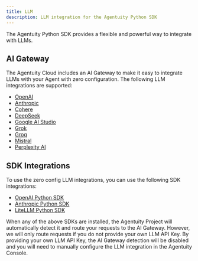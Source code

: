 ```yaml
---
title: LLM
description: LLM integration for the Agentuity Python SDK
---
```


The Agentuity Python SDK provides a flexible and powerful way to integrate with LLMs.

## AI Gateway

The Agentuity Cloud includes an AI Gateway to make it easy to integrate LLMs with your Agent with zero configuration. The following LLM integrations are supported:

- [OpenAI](https://openai.com/)
- [Anthropic](https://www.anthropic.com/)
- [Cohere](https://cohere.com/)
- [DeepSeek](https://www.deepseek.com/)
- [Google AI Studio](https://ai.google.dev/)
- [Grok](https://grok.x.ai/)
- [Groq](https://groq.com/)
- [Mistral](https://mistral.ai/)
- [Perplexity AI](https://www.perplexity.ai/)

## SDK Integrations

To use the zero config LLM integrations, you can use the following SDK integrations:

- [OpenAI Python SDK](https://github.com/openai/openai-python)
- [Anthropic Python SDK](https://github.com/anthropics/anthropic-sdk-python)
- [LiteLLM Python SDK](https://github.com/BerriAI/litellm)

When any of the above SDKs are installed, the Agentuity Project will automatically detect it and route your requests to the AI Gateway.  However, we will only route requests if you do not provide your own LLM API Key.  By providing your own LLM API Key, the AI Gateway detection will be disabled and you will need to manually configure the LLM integration in the Agentuity Console.

